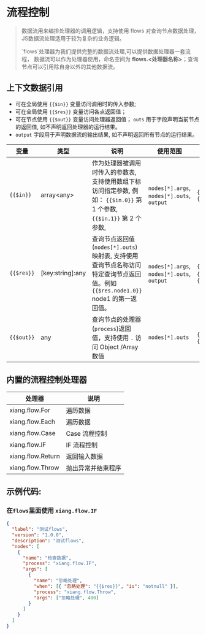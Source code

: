 # 流程控制

<blockquote>
  <p>
    数据流用来编排处理器的调用逻辑，支持使用 flows
    对查询节点数据处理，JS数据流处理适用于较为复杂的业务逻辑。
  </p>
  <p>
   `flows`处理器为我们提供完整的数据流处理,可以提供数据处理器一套流程， 数据流可以作为处理器使用，命名空间为
    <strong>flows.&lt;处理器名称&gt;</strong>；查询节点可以引用除自身以外的其他数据流。
  </p>

</blockquote>

## 上下文数据引用

- 可在全局使用 `{{$in}}` 变量访问调用时的传入参数;
- 可在全局使用 `{{$res}}` 变量访问各点返回值；
- 可在节点使用 `{{$out}}` 变量访问处理器返回值； `outs` 用于字段声明当前节点的返回值, 如不声明返回处理器的运行结果。
- `output` 字段用于声明数据流的输出结果, 如不声明返回所有节点的运行结果。

| 变量       | 类型               | 说明                                                                                                                             | 使用范围                                   | 示例                                                          |
| ---------- | ------------------ | -------------------------------------------------------------------------------------------------------------------------------- | ------------------------------------------ | ------------------------------------------------------------- |
| `{{$in}}`  | array<any\>        | 作为处理器被调用时传入的参数表, 支持使用数组下标访问指定参数, 例如： `{{$in.0}}` 第 1 个参数, `{{$in.1}}` 第 2 个参数,           | `nodes[*].args`, `nodes[*].outs`, `output` | `{{$in}}`, `{{$in.0}}`,`{{$in.0.name}}`                       |
| `{{$res}}` | \[key:string\]:any | 查询节点返回值(`nodes[*].outs`) 映射表, 支持使用查询节点名称访问特定查询节点返回值。例如 `{{$res.node1.0}}` node1 的第一返回值。 | `nodes[*].args`, `nodes[*].outs`, `output` | `{{$res}}`, `{{$res.node1.0.name}}`, `{{$res.node2.manu_id}}` |
| `{{$out}}` | any                | 查询节点的处理器(`process`)返回值，支持使用 `.` 访问 Object /Array 数值                                                          | `nodes[*].outs`                            | `{{out}}`, `{{out.name}}`, `{{out.0}}`                        |

## 内置的流程控制处理器

| 处理器            | 说明               |
| ----------------- | ------------------ |
| xiang.flow.For    | 遍历数据           |
| xiang.flow.Each   | 遍历数据           |
| xiang.flow.Case   | Case 流程控制      |
| xiang.flow.IF     | IF 流程控制        |
| xiang.flow.Return | 返回输入数据       |
| xiang.flow.Throw  | 抛出异常并结束程序 |

## 示例代码:

### 在`flows`里面使用 `xiang.flow.IF`

```json
{
  "label": "测试flows",
  "version": "1.0.0",
  "description": "测试flows",
  "nodes": [
    {
      "name": "检查数据",
      "process": "xiang.flow.IF",
      "args": [
        {
          "name": "忽略处理",
          "when": [{ "忽略处理": "{{$res}}", "is": "notnull" }],
          "process": "xiang.flow.Throw",
          "args": ["忽略处理", 400]
        }
      ]
    }
  ]
}
```
